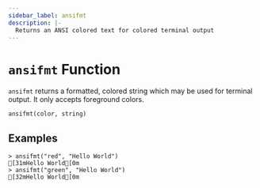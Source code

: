 ```yaml
---
sidebar_label: ansifmt
description: |-
  Returns an ANSI colored text for colored terminal output
---
```


# `ansifmt` Function

`ansifmt` returns a formatted, colored string which may be used for terminal output. 
It only accepts foreground colors.


```hcl
ansifmt(color, string)
```

## Examples

```ansi
> ansifmt("red", "Hello World")
[31mHello World[0m
> ansifmt("green", "Hello World")
[32mHello World[0m
```
